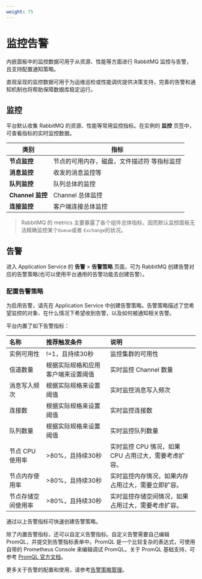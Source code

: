```yaml
---
weight: 75
---
```


# 监控告警

内嵌面板中的监控数据可用于从资源、性能等方面进行 RabbitMQ 监控与告警，且支持配置通知策略。

直观呈现的监控数据可用于为运维巡检或性能调优提供决策支持，完善的告警和通知机制也将帮助保障数据库稳定运行。

## 监控

平台默认收集 RabbitMQ 的资源、性能等常用监控指标。在实例的 **监控** 页签中，可查看指标的实时监控数据。


| 类别                 | 指标                                                         |
| -------------------- | ------------------------------------------------------------ |
| **节点监控**         | 节点的可用内存，磁盘，文件描述符 等指标监控 |
| **消息监控**         | 收发的消息监控等                           |
| **队列监控**         | 队列总体的监控 |
| **Channel 监控**     | Channel 总体监控 |
| **连接监控**         | 客户端连接总体监控 |

> RabbitMQ 的 metrics 主要暴露了各个组件总体指标，因而默认监控面板无法精确监控某个`Queue`或者 `Exchange`的状况。

## 告警

进入 Application Service 的 **告警** > **告警策略** 页面，可为 RabbitMQ 创建告警对应的告警策略(也可以使用平台通用的告警功能去创建告警）。

### 配置告警策略

为启用告警，请先在 Application Service 中创建告警策略。告警策略描述了您希望监控的对象、在什么情况下希望收到告警，以及如何被通知相关告警。

平台内置了如下告警指标：

| 名称                | 推荐触发条件       | 说明           |
|:--------------------|:-------------------|:---------------|
| 实例可用性          | \!\=1，且持续30秒   | 监控集群的可用性 |
| 信道数量            | 根据实际规格和应用客户端来设置阈值  | 实时监控 Channel 数量                               |
| 消息写入频次        | 根据实际规格来设置阈值  | 实时监控消息写入频次                                |
| 连接数              | 根据实际规格来设置阈值  | 实时监控连接数                                      |
| 队列数量            | 根据实际规格来设置阈值  | 实时监控队列数量                                    |
| 节点 CPU 使用率     | \>80%，且持续30秒   | 实时监控 CPU 情况，如果 CPU 占用过大，需要考虑扩容。|
| 节点内存使用率      | \>80%，且持续30秒   | 实时监控内存情况，如果内存占用过大，需要立即扩容。  |
| 节点存储空间使用率  | \>80%，且持续30秒   | 实时监控存储空间情况，如果占用过大，需要考虑扩容。  |

通过以上告警指标可快速创建告警策略。

除了内置告警指标，还可以自定义告警指标。自定义告警需要自己编辑 PromQL，并提交到告警指标表单中。PromQL 是一个比较复杂的表达式，可使用自带的 Prometheus Console 来编辑调试 PromQL。关于 PromQL 基础支持，可参考 [PromQL 官方文档](https://prometheus.io/docs/prometheus/latest/querying/basics/)。

更多关于告警的配置和使用，请参考[告警策略管理](/appservice/unified-om/alert-policy-mgt/index)。
